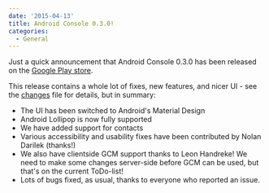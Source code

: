 ```yaml
---
date: '2015-04-13'
title: Android Console 0.3.0!
categories:
  - General
---
```


Just a quick announcement that Android Console 0.3.0 has been released on the <a href="https://play.google.com/store/apps/details?id=org.matrix.androidsdk.alpha" title="Google Play store">Google Play store</a>. 

This release contains a whole lot of fixes, new features, and nicer UI - see the <a href="https://github.com/matrix-org/matrix-android-sdk/blob/master/CHANGES.rst#changes-in-matrix-android-sdk-in-030-2015-04-10" title="changes">changes</a> file for details, but in summary:
<ul>
	<li>The UI has been switched to Android's Material Design</li>
	<li>Android Lollipop is now fully supported</li>
	<li>We have added support for contacts</li>
	<li>Various accessibility and usability fixes have been contributed by Nolan Darilek (thanks!)</li>
	<li>We also have clientside GCM support thanks to Leon Handreke! We need to make some changes server-side before GCM can be used, but that's on the current ToDo-list!</li>
	<li>Lots of bugs fixed, as usual, thanks to everyone who reported an issue.</li>
</ul>

